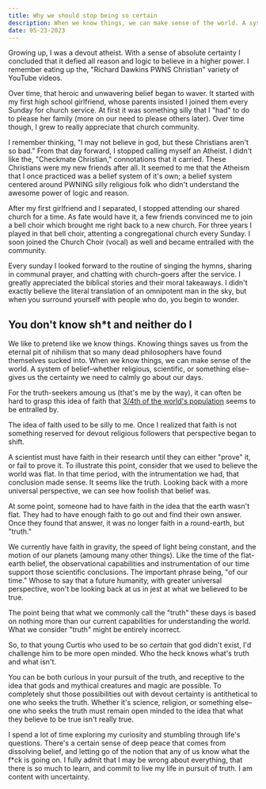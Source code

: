 ```yaml
---
title: Why we should stop being so certain
description: When we know things, we can make sense of the world. A system of belief gives us the certainty we need to calmly go about our days. But what if we're wrong?
date: 05-23-2023
---
```


Growing up, I was a devout atheist.
With a sense of absolute certainty I concluded that it defied all reason and logic to believe in a higher power.
I remember eating up the, "Richard Dawkins PWNS Christian" variety of YouTube videos.

Over time, that heroic and unwavering belief began to waver.
It started with my first high school girlfriend, whose parents insisted I joined them every Sunday for church service.
At first it was something silly that I "had" to do to please her family (more on our need to please others later).
Over time though, I grew to really appreciate that church community.

I remember thinking, "I may not believe in god, but these Christians aren't so bad."
From that day forward, I stopped calling myself an Atheist.
I didn't like the, "Checkmate Christian," connotations that it carried.
These Christians were my new friends after all.
It seemed to me that the Atheism that I once practiced was a belief system of it's own; a belief system centered around PWNING silly religious folk who didn't understand the awesome power of logic and reason.

After my first girlfriend and I separated, I stopped attending our shared church for a time.
As fate would have it, a few friends convinced me to join a bell choir which brought me right back to a new church.
For three years I played in that bell choir, attenting a congregational church every Sunday.
I soon joined the Church Choir (vocal) as well and became entralled with the community.

Every sunday I looked forward to the routine of singing the hymns, sharing in communal prayer, and chatting with church-goers after the service.
I greatly appreciated the biblical stories and their moral takeaways.
I didn't exactly believe the literal translation of an omnipotent man in the sky, but when you surround yourself with people who do, you begin to wonder.

## You don't know sh\*t and neither do I

We like to pretend like we know things.
Knowing things saves us from the eternal pit of nihilism that so many dead philosophers have found themselves sucked into.
When we know things, we can make sense of the world.
A system of belief–whether religious, scientific, or something else–gives us the certainty we need to calmly go about our days.

For the truth-seekers amoung us (that's me by the way), it can often be hard to grasp this idea of faith that [3/4th of the world's population](https://www.pewresearch.org/religion/2012/12/18/global-religious-landscape-exec/) seems to be entralled by.

The idea of faith used to be silly to me.
Once I realized that faith is not something reserved for devout religious followers that perspective began to shift.

A scientist must have faith in their research until they can either "prove" it, or fail to prove it.
To illustrate this point, consider that we used to believe the world was flat.
In that time period, with the intrumentation we had, that conclusion made sense.
It seems like the truth.
Looking back with a more universal perspective, we can see how foolish that belief was.

At some point, someone had to have faith in the idea that the earth wasn't flat.
They had to have enough faith to go out and find their own answer.
Once they found that answer, it was no longer faith in a round-earth, but "truth."

We currently have faith in gravity, the speed of light being constant, and the motion of our planets (amoung many other things).
Like the time of the flat-earth belief, the observational capabilities and instrumentation of our time support those scientific conclusions.
The important phrase being, "of our time."
Whose to say that a future humanity, with greater universal perspective, won't be looking back at us in jest at what we believed to be true.

The point being that what we commonly call the "truth" these days is based on nothing more than our current capabilities for understanding the world.
What we consider "truth" might be entirely incorrect.

So, to that young Curtis who used to be so _certain_ that god didn't exist, I'd challenge him to be more open minded.
Who the heck knows what's truth and what isn't.

You can be both curious in your pursuit of the truth, and receptive to the idea that gods and mythical creatures and magic are possible.
To completely shut those possibilities out with devout certainty is antithetical to one who seeks the truth.
Whether it's science, religion, or something else–one who seeks the truth must remain open minded to the idea that what they believe to be true isn't really true.

I spend a lot of time exploring my curiosity and stumbling through life's questions.
There's a certain sense of deep peace that comes from dissolving belief, and letting go of the notion that any of us know what the f\*ck is going on.
I fully admit that I may be wrong about everything, that there is so much to learn, and commit to live my life in pursuit of truth.
I am content with uncertainty.
